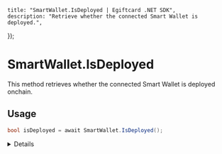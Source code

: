 
	title: "SmartWallet.IsDeployed | Egiftcard .NET SDK",
	description: "Retrieve whether the connected Smart Wallet is deployed.",
});

# SmartWallet.IsDeployed

This method retrieves whether the connected Smart Wallet is deployed onchain.

## Usage

```csharp
bool isDeployed = await SmartWallet.IsDeployed();
```

<Details summary="Return Value">

### bool

Whether a Smart Wallet is deployed as a `bool`.

</Details>
